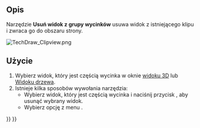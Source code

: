 <languages/>

{{Docnav/pl
|
|
|[[TechDraw_Workbench/pl|środowisko pracy Rysunek Techniczny]]
|IconL=
|IconR=
|IconC=Workbench_TechDraw.svg
}}

{{VeryImportantMessage|To narzędzie jest przestarzałe, nie będzie dostępne w {{VersionPlus/pl|1.0}}.<br>
Widoki mogą być teraz przeciągane i upuszczane do i z [[TechDraw_ClipGroup/pl|grupy wycinków]] w oknie [[Tree_view/pl|Widoku drzewa]].}}

{{GuiCommand
|Name=TechDraw ClipGroupRemove
|Name/pl=Rysunek Techniczny: Usuń widok z grupy wycinków
|MenuLocation=Rysunek Techniczny → Widok wycinków → Usuń widok z grupy wycinków
|Workbenches=[[TechDraw_Workbench/pl|Rysunek Techniczny]]
|SeeAlso=
}}

<span id="Description"></span>
==Opis== 

Narzędzie '''Usuń widok z grupy wycinków''' usuwa widok z istniejącego klipu i zwraca go do obszaru strony.

[[Image:TechDraw Clipview.png]]
{{Caption|Okno widoku rzutni obejmujące różne istniejące widoki}}

<span id="Usage"></span>
==Użycie== 

# Wybierz widok, który jest częścią wycinka w oknie [[3D_view/pl|widoku 3D]] lub [[Tree_view/pl|Widoku drzewa]].
# Istnieje kilka sposobów wywołania narzędzia:
#* Wybierz widok, który jest częścią wycinka i naciśnij przycisk {{Button|[[Image:TechDraw_ClipGroupRemove.svg|16px]] '''Usuń widok z grupy wycinków'''}}, aby usunąć wybrany widok.
#* Wybierz opcję z menu {{MenuCommand|Rysunek Techniczny → Widok wycinka → [[Image:TechDraw_ClipGroupRemove.svg|16px]] Usuń widok z grupy wycinków}}.


{{Docnav/pl
|
|
|[[TechDraw_Workbench/pl|środowisko pracy Rysunek Techniczny]]
|IconL=
|IconR=
|IconC=Workbench_TechDraw.svg
}}

{{TechDraw Tools navi{{#translation:}}}}
{{Userdocnavi{{#translation:}}}}